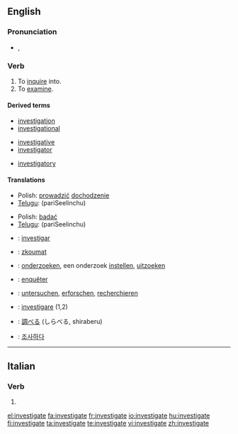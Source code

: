 ==English==

===Pronunciation===
*{{IPA|/ɪn'ves.tɪ.geɪt/}}, {{SAMPA|/In"vEs.tI.gEIt/}}

===Verb===
{{en-verb|investigat|ing}}

# To [[inquire]] into.
# To [[examine]].

====Derived terms====
{{top3}}
*[[investigation]]
*[[investigational]]
{{mid3}}
*[[investigative]]
*[[investigator]]
{{mid3}}
*[[investigatory]]
{{bottom}}

====Translations====
{{trans-top|to inquire into}}
{{trans-mid}}
* Polish: [[prowadzić]] [[dochodzenie]]
*[[Telugu]]: {{t|te|పరిశీలించు|sc=Telu}} (pariSeelinchu)
{{trans-bottom}}

{{trans-top|to examine}}
{{trans-mid}}
* Polish: [[badać]]
*[[Telugu]]: {{t|te|పరిశీలించు|sc=Telu}} (pariSeelinchu)
{{trans-bottom}}

{{checktrans-top}}
*{{ttbc|Catalan}}: [[investigar]]
*{{ttbc|Czech}}: [[zkoumat]]
*{{ttbc|Dutch}}: [[onderzoeken]], een onderzoek [[instellen]], [[uitzoeken]]
*{{ttbc|French}}: [[enquêter]]
*{{ttbc|German}}: [[untersuchen]], [[erforschen]], [[recherchieren]]
{{checktrans-mid}}
*{{ttbc|Italian}}: [[investigare]] (1,2)
*{{ttbc|Japanese}}: [[調べる]] (しらべる, shiraberu)
*{{ttbc|Korean}}: [[조사하다]]
{{checktrans-bottom}}

----

==Italian==

===Verb===
{{infl|it|verb form}}

# {{form of|[[second person plural|Second person plural]] [[present tense]] and [[imperative]] of [[investigare]]}}

[[el:investigate]]
[[fa:investigate]]
[[fr:investigate]]
[[io:investigate]]
[[hu:investigate]]
[[fi:investigate]]
[[ta:investigate]]
[[te:investigate]]
[[vi:investigate]]
[[zh:investigate]]